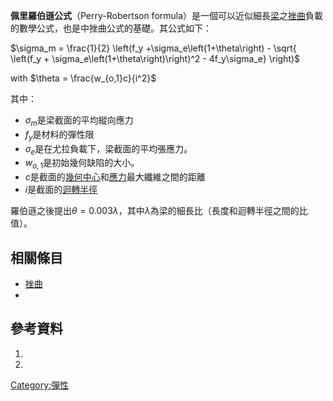 '''佩里羅伯遜公式'''（Perry-Robertson formula）是一個可以近似細長[[梁_(结构)|梁]]之[[挫曲|挫曲]]負載的數學公式，也是{{le|EN 1993|EN 1993}}中挫曲公式的基礎。其公式如下：

<math>\sigma_m = \frac{1}{2} \left(f_y +\sigma_e\left(1+\theta\right) - \sqrt{ \left(f_y + \sigma_e\left(1+\theta\right)\right)^2 - 4f_y\sigma_e} \right) </math>

with 
<math>\theta = \frac{w_{o,1}c}{i^2} </math>

其中：
* <math>\sigma_m</math>是梁截面的平均縱向應力
* <math> f_y</math>是材料的彈性限
* <math> \sigma_e</math>是在尤拉負載下，梁截面的平均張應力。
* <math> w_{o,1}</math>是初始幾何缺陷的大小。
* <math> c</math>是截面的[[幾何中心|幾何中心]]和[[應力|應力]]最大纖維之間的距離
* <math> i</math>是截面的[[迴轉半徑|迴轉半徑]]

羅伯遜之後提出<math>\theta = 0.003\lambda</math>，其中<math>\lambda</math>為梁的細長比（長度和迴轉半徑之間的比值）。

==相關條目==
* [[挫曲|挫曲]]
* {{le|EN 1993|EN 1993}}

==參考資料==
<references/>
#{{cite web|title=Perry Robertson formula (BS 449-2 )|url=http://www.roymech.co.uk/Useful_Tables/Mechanics/Struts.html#Perry|accessdate=2010-11-22|archive-url=https://web.archive.org/web/20110108101926/http://roymech.co.uk/Useful_Tables/Mechanics/Struts.html#Perry|archive-date=2011-01-08|dead-url=yes}}
#{{Cite book |title=The manual of bridge engineering|url=http://books.google.com/books?id=8PGk81gtCywC&pg=PA154&lpg=PA154&dq=perry+robertson+buckling+formula&source=bl&ots=5J_yV5LPa6&sig=7WaScf45LQYSOm-ZMCHmIqDSmt4&hl=en&ei=gbnpTNqeKNGahQfaqLwP&sa=X&oi=book_result&ct=result&resnum=9&ved=0CEkQ6AEwCA|accessdate=2010-11-22}}

[[Category:彈性|Category:彈性]]

{{engineering-stub}}